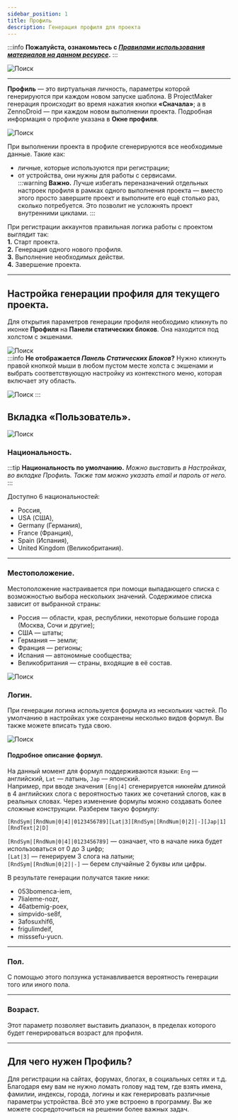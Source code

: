 ```yaml
---
sidebar_position: 1
title: Профиль
description: Генерация профиля для проекта
--- 
```

:::info **Пожалуйста, ознакомьтесь с [*Правилами использования материалов на данном ресурсе*](../../Disclaimer).**
::: 

![Поиск](./assets/Profile/Profile_pic1.png)  
_______________________________________________
**Профиль** — это виртуальная личность, параметры которой генерируются при каждом новом запуске шаблона. В ProjectMaker генерация происходит во время нажатия кнопки **«Сначала»**; а в ZennoDroid — при каждом новом выполнении проекта. Подробная информация о профиле указана в **Окне профиля**.   

![Поиск](./assets/Profile/Profile_pic2.png)   

При выполнении проекта в профиле сгенерируются все необходимые данные. Такие как:  
- личные, которые используются при регистрации;    
- от устройства, они нужны для работы с сервисами.  
:::warning **Важно.**
Лучше избегать переназначений отдельных настроек профиля в рамках одного выполнения проекта — вместо этого просто завершите проект и выполните его ещё столько раз, сколько потребуется. Это позволит не усложнять проект внутренними циклами.
::: 

При регистрации аккаунтов правильная логика работы с проектом выглядит так:  
**1.** Старт проекта.  
**2.** Генерация одного нового профиля.  
**3.** Выполнение необходимых действи.  
**4.** Завершение проекта. 
_______________________________________________ 
## Настройка генерации профиля для текущего проекта.  
Для открытия параметров генерации профиля необходимо кликнуть по иконке **Профиля** на **Панели статических блоков**. Она находится под холстом с экшенами.  

![Поиск](./assets/Profile/Profile_pic3.png)  
:::info **Не отображается *Панель Статических Блоков*?**
Нужно кликнуть правой кнопкой мыши в любом пустом месте холста с экшенами и выбрать соответствующую настройку из контекстного меню, которая включает эту область.

![Поиск](./assets/Profile/Profile_pic4.png) 
:::   
  
## Вкладка «Пользователь».  
![Поиск](./assets/Profile/Profile_pic5.png)   
### Национальность.  
:::tip **Национальность по умолчанию.**
*Можно выставить в Настройках, во вкладке Профиль. Также там можно указать email и пароль от него.*
::: 

Доступно 6 национальностей:  
- Россия,  
- USA (США),  
- Germany (Германия),  
- France (Франция),  
- Spain (Испания),  
- United Kingdom (Великобритания).
_______________________________________________   
### Местоположение.  
Местоположение настраивается при помощи выпадающего списка с возможностью выбора нескольких значений. Содержимое списка зависит от выбранной страны:  
- Россия — области, края, республики, некоторые большие города (Москва, Сочи и другие);  
- США — штаты;  
- Германия — земли;  
- Франция — регионы;  
- Испания — автономные сообщества;  
- Великобритания — страны, входящие в её состав. 

![Поиск](./assets/Profile/Profile_pic6.png)   
### Логин.  
При генерации логина используется формула из нескольких частей. По умолчанию в настройках уже сохранены несколько видов формул. Вы также можете вписать туда свою.   

![Поиск](./assets/Profile/Profile_pic7.png)   
#### Подробное описание формул.  
На данный момент для формул поддерживаются языки: `Eng` — английский, `Lat` — латынь, `Jap` — японский.  
Например, при вводе значения `[Eng|4]` сгенерируется никнейм длиной в 4 английских слога с вероятностью таких же сочетаний слогов, как в реальных словах. Через изменение формулы можно создавать более сложные конструкции. Разберем такую формулу:  

`[RndSym|[RndNum|0|4]|0123456789][Lat|3][RndSym|[RndNum|0|2]|-][Jap|1][RndText|2|D]`  

`[RndSym|[RndNum|0|4]|0123456789]` — означает, что в начале ника будет использоваться от 0 до 3 цифр;  
`[Lat|3]` — генерируем 3 слога на латыни;  
`[RndSym|[RndNum|0|2]|-]` — берем случайные 2 буквы или цифры.  

В результате генерации получатся такие ники:  
- 053bomenca-iem,  
- 7lialeme-nozr,  
- 46atbemig-poex,  
- simpvido-se8f,  
- 3afosuxhif6,  
- frigulimdeif,  
- misssefu-yucn.  
_______________________________________________ 
### Пол.  
С помощью этого ползунка устанавливается вероятность генерации того или иного пола.  
_______________________________________________ 
### Возраст.  
Этот параметр позволяет выставить диапазон, в пределах которого будет генерироваться возраст для профиля.  
_______________________________________________ 
## Для чего нужен Профиль?     
Для регистрации на сайтах, форумах, блогах, в социальных сетях и т.д. Благодаря ему вам не нужно ломать голову над тем, где взять имена, фамилии, индексы, города, логины и как генерировать различные параметры устройства. Всё это уже встроено в программу. Вы же можете сосредоточиться на решении более важных задач.

